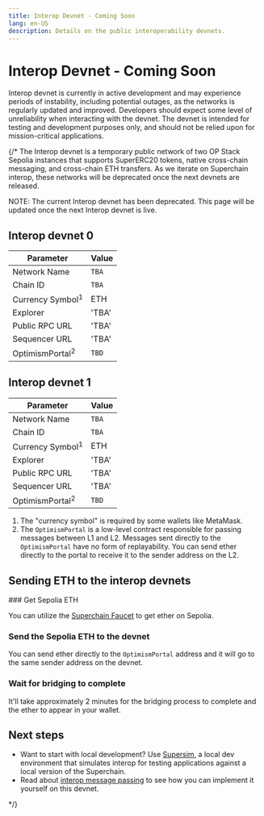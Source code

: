```yaml
---
title: Interop Devnet - Coming Soon
lang: en-US
description: Details on the public interoperability devnets.
---
```



# Interop Devnet - Coming Soon

<Callout>
  Interop devnet is currently in active development and may experience periods of instability, including potential outages, as the networks is regularly updated and improved. Developers should expect some level of unreliability when interacting with the devnet. The devnet is intended for testing and development purposes only, and should not be relied upon for mission-critical applications.
</Callout>

{/*
The Interop devnet is a temporary public network of two OP Stack Sepolia instances that supports SuperERC20 tokens, native cross-chain messaging, and cross-chain ETH transfers. As we iterate on Superchain interop, these networks will be deprecated once the next devnets are released.

NOTE: The current Interop devnet has been deprecated. This page will be updated once the next Interop devnet is live.

## Interop devnet 0

| Parameter                   | Value |
| --------------------------- | ----- |
| Network Name                | `TBA` |
| Chain ID                    | `TBA` |
| Currency Symbol<sup>1</sup> | ETH   |
| Explorer                    | 'TBA' |
| Public RPC URL              | 'TBA' |
| Sequencer URL               | 'TBA' |
| OptimismPortal<sup>2</sup>  | `TBD` |

## Interop devnet 1

| Parameter                   | Value |
| --------------------------- | ----- |
| Network Name                | `TBA` |
| Chain ID                    | `TBA` |
| Currency Symbol<sup>1</sup> | ETH   |
| Explorer                    | 'TBA' |
| Public RPC URL              | 'TBA' |
| Sequencer URL               | 'TBA' |
| OptimismPortal<sup>2</sup>  | `TBD` |

1.  The "currency symbol" is required by some wallets like MetaMask.
2.  The `OptimismPortal` is a low-level contract responsible for passing messages between L1 and L2. Messages sent directly to the `OptimismPortal` have no form of replayability. You can send ether directly to the portal to receive it to the sender address on the L2.

## Sending ETH to the interop devnets

<Steps>
  ### Get Sepolia ETH

  You can utilize the [Superchain Faucet](https://console.optimism.io/faucet) to get ether on Sepolia.

  ### Send the Sepolia ETH to the devnet

  You can send ether directly to the `OptimismPortal` address and it will go to the same sender address on the devnet.

  ### Wait for bridging to complete

  It'll take approximately 2 minutes for the bridging process to complete and the ether to appear in your wallet.
</Steps>

## Next steps

*   Want to start with local development? Use [Supersim](/stack/interop/supersim), a local dev environment that simulates interop for testing applications against a local version of the Superchain.
*   Read about [interop message passing](/stack/interop/cross-chain-message) to see how you can implement it yourself on this devnet.

*/}
